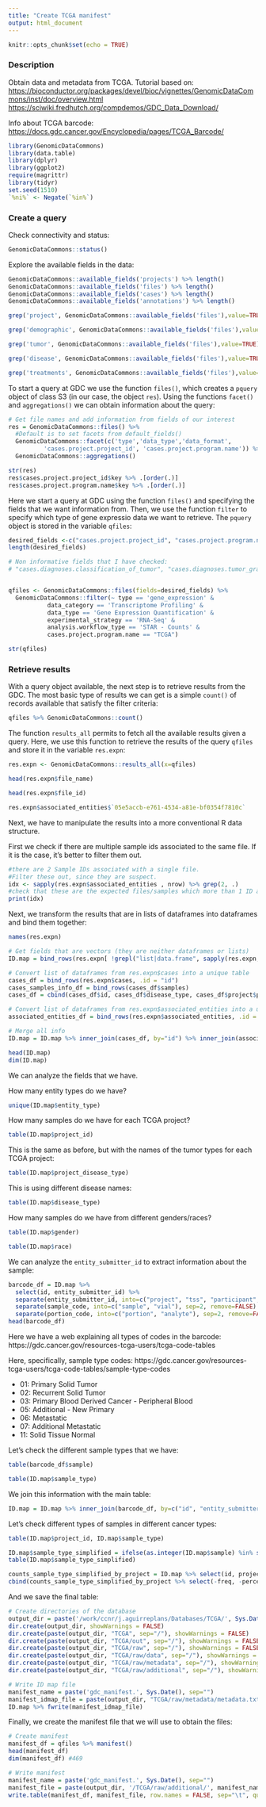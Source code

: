 ```yaml
---
title: "Create TCGA manifest"
output: html_document
---
```


```r
knitr::opts_chunk$set(echo = TRUE)
```

### Description

Obtain data and metadata from TCGA.
Tutorial based on: 
[https://bioconductor.org/packages/devel/bioc/vignettes/GenomicDataCommons/inst/doc/overview.html](https://bioconductor.org/packages/devel/bioc/vignettes/GenomicDataCommons/inst/doc/overview.html) 
[https://sciwiki.fredhutch.org/compdemos/GDC_Data_Download/](https://sciwiki.fredhutch.org/compdemos/GDC_Data_Download/)

Info about TCGA barcode:
[https://docs.gdc.cancer.gov/Encyclopedia/pages/TCGA_Barcode/](https://docs.gdc.cancer.gov/Encyclopedia/pages/TCGA_Barcode/)

```r
library(GenomicDataCommons)
library(data.table)
library(dplyr)
library(ggplot2)
require(magrittr)
library(tidyr)
set.seed(1510)
`%ni%` <- Negate(`%in%`)
```

### Create a query

Check connectivity and status:

```r
GenomicDataCommons::status()
```

Explore the available fields in the data:

```r
GenomicDataCommons::available_fields('projects') %>% length()
GenomicDataCommons::available_fields('files') %>% length()
GenomicDataCommons::available_fields('cases') %>% length()
GenomicDataCommons::available_fields('annotations') %>% length()
```

```r
grep('project', GenomicDataCommons::available_fields('files'),value=TRUE)
```

```r
grep('demographic', GenomicDataCommons::available_fields('files'),value=TRUE)
```

```r
grep('tumor', GenomicDataCommons::available_fields('files'),value=TRUE)
```

```r
grep('disease', GenomicDataCommons::available_fields('files'),value=TRUE)
```

```r
grep('treatments', GenomicDataCommons::available_fields('files'),value=TRUE)
```

To start a query at GDC we use the function `files()`, which creates a `pquery` object of class S3 (in our case, the object `res`). Using the functions `facet()` and `aggregations()` we can obtain information about the query:

```r
# Get file names and add information from fields of our interest
res = GenomicDataCommons::files() %>%
  #Default is to set facets from default_fields()
  GenomicDataCommons::facet(c('type','data_type','data_format',
          'cases.project.project_id', 'cases.project.program.name')) %>%
  GenomicDataCommons::aggregations()

str(res)
res$cases.project.project_id$key %>% .[order(.)]
res$cases.project.program.name$key %>% .[order(.)]
```

Here we start a query at GDC using the function `files()` and specifying the fields that we want information from. Then, we use the function `filter` to specify which type of gene expressio data we want to retrieve. The `pquery` object is stored in the variable `qfiles`:

```r
desired_fields <-c("cases.project.project_id", "cases.project.program.name", default_fields('files'), grep_fields('files', "associated_entities"), grep_fields('files', "demographic"), "analysis.analysis_type", "analysis.workflow_type", "analysis.workflow_version", "cases.samples.sample_id", "cases.samples.sample_type", "cases.disease_type", "cases.project.disease_type")
length(desired_fields)

# Non informative fields that I have checked:
# "cases.diagnoses.classification_of_tumor", "cases.diagnoses.tumor_grade", "cases.diagnoses.tumor_stage", "cases.diagnoses.treatments.treatment_outcome", "cases.diagnoses.treatments.therapeutic_agents", "cases.diagnoses.treatments.initial_disease_status", "cases.diagnoses.treatments.treatment_type" (it returns "Radiation Therapy, NOS" or "Pharmaceutical Therapy, NOS"), "cases.diagnoses.primary_disease", "cases.follow_ups.disease_response"


qfiles <- GenomicDataCommons::files(fields=desired_fields) %>%
  GenomicDataCommons::filter(~ type == 'gene_expression' &
           data_category == 'Transcriptome Profiling' &
           data_type == 'Gene Expression Quantification' &
           experimental_strategy == 'RNA-Seq' &
           analysis.workflow_type == 'STAR - Counts' &
           cases.project.program.name == "TCGA")
```

```r
str(qfiles)
```

### Retrieve results

With a query object available, the next step is to retrieve results from the GDC. The most basic type of results we can get is a simple `count()` of records available that satisfy the filter criteria:

```r
qfiles %>% GenomicDataCommons::count()
```

The function `results_all` permits to fetch all the available results given a query. Here, we use this function to retrieve the results of the query `qfiles` and store it in the variable `res.expn`:

```r
res.expn <- GenomicDataCommons::results_all(x=qfiles)
```

```r
head(res.expn$file_name)
```

```r
head(res.expn$file_id)
```

```r
res.expn$associated_entities$`05e5accb-e761-4534-a81e-bf0354f7810c`
```

Next, we have to manipulate the results into a more conventional R data structure.

First we check if there are multiple sample ids associated to the same file. If it is the case, it's better to filter them out.

```r
#there are 2 Sample IDs associated with a single file.
#Filter these out, since they are suspect.
idx <- sapply(res.expn$associated_entities , nrow) %>% grep(2, .)
#check that these are the expected files/samples which more than 1 ID associated
print(idx)
```

Next, we transform the results that are in lists of dataframes into dataframes and bind them together:

```r
names(res.expn)
```

```r
# Get fields that are vectors (they are neither dataframes or lists)
ID.map = bind_rows(res.expn[ !grepl("list|data.frame", sapply(res.expn, class)) ], .id = "id") %>% as.data.frame()

# Convert list of dataframes from res.expn$cases into a unique table
cases_df = bind_rows(res.expn$cases, .id = "id")
cases_samples_info_df = bind_rows(cases_df$samples)
cases_df = cbind(cases_df$id, cases_df$disease_type, cases_df$project$project_id, cases_df$project$disease_type, cases_samples_info_df$sample_id, cases_samples_info_df$sample_type, cases_df$demographic$gender, cases_df$demographic$race, cases_df$demographic$ethnicity, cases_df$demographic$vital_status, cases_df$demographic$age_at_index) %>% as.data.frame() %>% rename("id"="V1", "disease_type"="V2", "project_id"="V3", "project_disease_type"="V4", "sample_id"="V5", "sample_type"="V6", "gender"="V7", "race"="V8", "ethnicity"="V9", "vital_status"="V10", "age_at_index"="V11")

# Convert list of dataframes from res.expn$associated_entities into a unique table
associated_entities_df = bind_rows(res.expn$associated_entities, .id = "id")

# Merge all info
ID.map = ID.map %>% inner_join(cases_df, by="id") %>% inner_join(associated_entities_df, by="id")

head(ID.map)
dim(ID.map)
```

We can analyze the fields that we have.

How many entity types do we have?

```r
unique(ID.map$entity_type)
```

How many samples do we have for each TCGA project?

```r
table(ID.map$project_id)
```

This is the same as before, but with the names of the tumor types for each TCGA project:

```r
table(ID.map$project_disease_type)
```

This is using different disease names:

```r
table(ID.map$disease_type)
```

How many samples do we have from different genders/races?

```r
table(ID.map$gender)
```

```r
table(ID.map$race)
```

We can analyze the `entity_submitter_id` to extract information about the sample:

```r
barcode_df = ID.map %>% 
  select(id, entity_submitter_id) %>% 
  separate(entity_submitter_id, into=c("project", "tss", "participant", "sample_code", "portion_code", "plate", "center"), sep="-", remove=FALSE) %>% 
  separate(sample_code, into=c("sample", "vial"), sep=2, remove=FALSE) %>%
  separate(portion_code, into=c("portion", "analyte"), sep=2, remove=FALSE)
head(barcode_df)
```

Here we have a web explaining all types of codes in the barcode:
https://gdc.cancer.gov/resources-tcga-users/tcga-code-tables

Here, specifically, sample type codes:
https://gdc.cancer.gov/resources-tcga-users/tcga-code-tables/sample-type-codes

* 01: Primary Solid Tumor
* 02: Recurrent Solid Tumor
* 03: Primary Blood Derived Cancer - Peripheral Blood
* 05: Additional - New Primary
* 06: Metastatic
* 07: Additional Metastatic	
* 11: Solid Tissue Normal	

Let's check the different sample types that we have:

```r
table(barcode_df$sample)
```

```r
table(ID.map$sample_type)
```

We join this information with the main table:

```r
ID.map = ID.map %>% inner_join(barcode_df, by=c("id", "entity_submitter_id"))
```

Let's check different types of samples in different cancer types:

```r
table(ID.map$project_id, ID.map$sample_type)
```

```r
ID.map$sample_type_simplified = ifelse(as.integer(ID.map$sample) %in% seq(1,9,1), "tumor", "normal")
table(ID.map$sample_type_simplified)
```

```r
counts_sample_type_simplified_by_project = ID.map %>% select(id, project_id, sample_type_simplified) %>% unique() %>% group_by(project_id) %>% count(sample_type_simplified) %>% mutate(freq = n / sum(n)) %>% mutate(percent = freq*100) %>% ungroup()
cbind(counts_sample_type_simplified_by_project %>% select(-freq, -percent) %>% pivot_wider(names_from = sample_type_simplified, values_from = n) %>% rename(n_tumor=tumor, n_normal=normal), counts_sample_type_simplified_by_project %>% select(-freq, -n) %>% pivot_wider(names_from = sample_type_simplified, values_from = percent) %>% rename(p_tumor=tumor, p_normal=normal) %>% select(-project_id))
```

And we save the final table:

```r
# Create directories of the database
output_dir = paste('/work/ccnr/j.aguirreplans/Databases/TCGA/', Sys.Date(), '-Dataset', sep='')
dir.create(output_dir, showWarnings = FALSE)
dir.create(paste(output_dir, "TCGA", sep="/"), showWarnings = FALSE)
dir.create(paste(output_dir, "TCGA/out", sep="/"), showWarnings = FALSE)
dir.create(paste(output_dir, "TCGA/raw", sep="/"), showWarnings = FALSE)
dir.create(paste(output_dir, "TCGA/raw/data", sep="/"), showWarnings = FALSE)
dir.create(paste(output_dir, "TCGA/raw/metadata", sep="/"), showWarnings = FALSE)
dir.create(paste(output_dir, "TCGA/raw/additional", sep="/"), showWarnings = FALSE)

# Write ID map file
manifest_name = paste('gdc_manifest.', Sys.Date(), sep="")
manifest_idmap_file = paste(output_dir, "TCGA/raw/metadata/metadata.txt", sep="/")
ID.map %>% fwrite(manifest_idmap_file)
```

Finally, we create the manifest file that we will use to obtain the files:

```r
# Create manifest
manifest_df = qfiles %>% manifest()
head(manifest_df)
dim(manifest_df) #469

# Write manifest
manifest_name = paste('gdc_manifest.', Sys.Date(), sep="")
manifest_file = paste(output_dir, '/TCGA/raw/additional/', manifest_name, '.txt', sep='')
write.table(manifest_df, manifest_file, row.names = FALSE, sep="\t", quote=FALSE)
```

